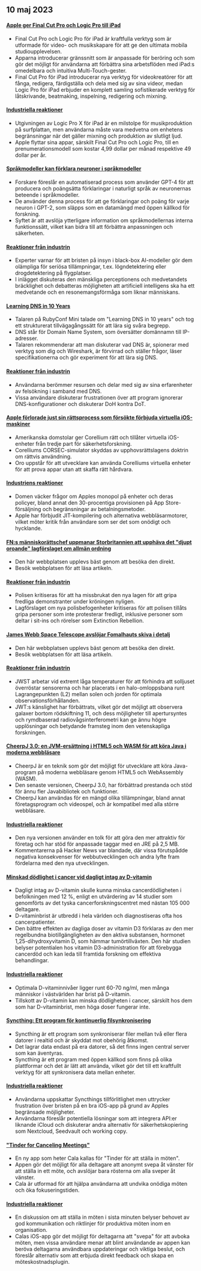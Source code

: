

<CallToAction />

<Steps>

## 10 maj 2023

#### [Apple ger Final Cut Pro och Logic Pro till iPad](https://www.apple.com/newsroom/2023/05/apple-brings-final-cut-pro-and-logic-pro-to-ipad/)

- Final Cut Pro och Logic Pro för iPad är kraftfulla verktyg som är utformade för video- och musikskapare för att ge den ultimata mobila studioupplevelsen.
- Apparna introducerar gränssnitt som är anpassade för beröring och som gör det möjligt för användarna att förbättra sina arbetsflöden med iPad:s omedelbara och intuitiva Multi-Touch-gester.
- Final Cut Pro för iPad introducerar nya verktyg för videokreatörer för att fånga, redigera, färdigställa och dela med sig av sina videor, medan Logic Pro för iPad erbjuder en komplett samling sofistikerade verktyg för låtskrivande, beatmaking, inspelning, redigering och mixning.

#### [Industriella reaktioner](http://news.ycombinator.com/item?id=35873732)

- Utgivningen av Logic Pro X för iPad är en milstolpe för musikproduktion på surfplattan, men användarna måste vara medvetna om enhetens begränsningar när det gäller mixning och produktion av slutligt ljud.
- Apple flyttar sina appar, särskilt Final Cut Pro och Logic Pro, till en prenumerationsmodell som kostar 4,99 dollar per månad respektive 49 dollar per år.

#### [Språkmodeller kan förklara neuroner i språkmodeller](https://openai.com/research/language-models-can-explain-neurons-in-language-models)

- Forskare föreslår en automatiserad process som använder GPT-4 för att producera och poängsätta förklaringar i naturligt språk av neuronernas beteende i språkmodeller.
- De använder denna process för att ge förklaringar och poäng för varje neuron i GPT-2, som släpps som en datamängd med öppen källkod för forskning.
- Syftet är att avslöja ytterligare information om språkmodellernas interna funktionssätt, vilket kan bidra till att förbättra anpassningen och säkerheten.

#### [Reaktioner från industrin](http://news.ycombinator.com/item?id=35877402)

- Experter varnar för att bristen på insyn i black-box AI-modeller gör dem olämpliga för seriösa tillämpningar, t.ex. lögndetektering eller drogdetektering på flygplatser.
- I inlägget diskuteras den mänskliga perceptionens och medvetandets bräcklighet och debatteras möjligheten att artificiell intelligens ska ha ett medvetande och en resonemangsförmåga som liknar människans.

#### [Learning DNS in 10 Years](https://jvns.ca/blog/2023/05/08/new-talk-learning-dns-in-10-years/)

- Talaren på RubyConf Mini talade om "Learning DNS in 10 years" och tog ett strukturerat tillvägagångssätt för att lära sig svåra begrepp.
- DNS står för Domain Name System, som översätter domännamn till IP-adresser.
- Talaren rekommenderar att man diskuterar vad DNS är, spionerar med verktyg som dig och Wireshark, är förvirrad och ställer frågor, läser specifikationerna och gör experiment för att lära sig DNS.

#### [Reaktioner från industrin](http://news.ycombinator.com/item?id=35870654)

- Användarna berömmer resursen och delar med sig av sina erfarenheter av felsökning i samband med DNS.
- Vissa användare diskuterar frustrationen över att program ignorerar DNS-konfigurationer och diskuterar DoH kontra DoT.

#### [Apple förlorade just sin rättsprocess som försökte förbjuda virtuella iOS-maskiner](https://www.techradar.com/news/apple-just-lost-its-lawsuit-trying-to-ban-ios-virtual-machines)

- Amerikanska domstolar ger Corellium rätt och tillåter virtuella iOS-enheter från tredje part för säkerhetsforskning.
- Corelliums CORSEC-simulator skyddas av upphovsrättslagens doktrin om rättvis användning.
- Oro uppstår för att utvecklare kan använda Corelliums virtuella enheter för att prova appar utan att skaffa rätt hårdvara.

#### [Industriens reaktioner](http://news.ycombinator.com/item?id=35880466)

- Domen väcker frågor om Apples monopol på enheter och deras policyer, bland annat den 30-procentiga provisionen på App Store-försäljning och begränsningar av betalningsmetoder.
- Apple har förbjudit JIT-kompilering och alternativa webbläsarmotorer, vilket möter kritik från användare som ser det som onödigt och hycklande.

#### [FN:s människorättschef uppmanar Storbritannien att upphäva det "djupt oroande" lagförslaget om allmän ordning](https://www.ohchr.org/en/press-releases/2023/04/un-human-rights-chief-urges-uk-reverse-deeply-troubling-public-order-bill)

- Den här webbplatsen upplevs bäst genom att besöka den direkt.
- Besök webbplatsen för att läsa artikeln.

#### [Reaktioner från industrin](http://news.ycombinator.com/item?id=35871394)

- Polisen kritiseras för att ha missbrukat den nya lagen för att gripa fredliga demonstranter under kröningen nyligen.
- Lagförslaget om nya polisbefogenheter kritiseras för att polisen tillåts gripa personer som inte protesterar fredligt, inklusive personer som deltar i sit-ins och rörelser som Extinction Rebellion.

#### [James Webb Space Telescope avslöjar Fomalhauts skiva i detalj](https://skyandtelescope.org/astronomy-news/the-james-webb-space-telescope-reveals-fomalhauts-disk-in-unprecedented-detail/)

- Den här webbplatsen upplevs bäst genom att besöka den direkt.
- Besök webbplatsen för att läsa artikeln.

#### [Reaktioner från industrin](http://news.ycombinator.com/item?id=35874704)

- JWST arbetar vid extremt låga temperaturer för att förhindra att solljuset överröstar sensorerna och har placerats i en halo-omloppsbana runt Lagrangepunkten (L2) mellan solen och jorden för optimala observationsförhållanden.
- JWT:s känslighet har förbättrats, vilket gör det möjligt att observera galaxer bortom rödskiftning 11, och dess möjligheter till apertursyntes och rymdbaserad radiovågsinterferometri kan ge ännu högre upplösningar och betydande framsteg inom den vetenskapliga forskningen.

#### [CheerpJ 3.0: en JVM-ersättning i HTML5 och WASM för att köra Java i moderna webbläsare](https://leaningtech.com/announcing-cheerpj-3-0-a-jvm-replacement-in-html5-and-webassembly-to-run-java-applications-and-applets-on-modern-browsers/)

- CheerpJ är en teknik som gör det möjligt för utvecklare att köra Java-program på moderna webbläsare genom HTML5 och WebAssembly (WASM).
- Den senaste versionen, CheerpJ 3.0, har förbättrad prestanda och stöd för ännu fler Javabibliotek och funktioner.
- CheerpJ kan användas för en mängd olika tillämpningar, bland annat företagsprogram och videospel, och är kompatibel med alla större webbläsare.

#### [Industriella reaktioner](http://news.ycombinator.com/item?id=35873552)

- Den nya versionen använder en tolk för att göra den mer attraktiv för företag och har stöd för anpassade taggar med en JRE på 2,5 MB.
- Kommentarerna på Hacker News var blandade, där vissa förutspådde negativa konsekvenser för webbutvecklingen och andra lyfte fram fördelarna med den nya utvecklingen.

#### [Minskad dödlighet i cancer vid dagligt intag av D-vitamin](https://www.dkfz.de/en/presse/pressemitteilungen/2023/dkfz-pm-23-27-Reduced-cancer-mortality-with-daily-vitamin-D-intake.php)

- Dagligt intag av D-vitamin skulle kunna minska cancerdödligheten i befolkningen med 12 %, enligt en utvärdering av 14 studier som genomförts av det tyska cancerforskningscentret med nästan 105 000 deltagare.
- D-vitaminbrist är utbredd i hela världen och diagnostiseras ofta hos cancerpatienter.
- Den bättre effekten av dagliga doser av vitamin D3 förklaras av den mer regelbundna biotillgängligheten av den aktiva substansen, hormonet 1,25-dihydroxyvitamin D, som hämmar tumörtillväxten. Den här studien belyser potentialen hos vitamin D3-administration för att förebygga cancerdöd och kan leda till framtida forskning om effektiva behandlingar.

#### [Industriella reaktioner](http://news.ycombinator.com/item?id=35876062)

- Optimala D-vitaminnivåer ligger runt 60-70 ng/ml, men många människor i västvärlden har brist på D-vitamin.
- Tillskott av D-vitamin kan minska dödligheten i cancer, särskilt hos dem som har D-vitaminbrist, men höga doser fungerar inte.

#### [Syncthing: Ett program för kontinuerlig filsynkronisering](https://syncthing.net/)

- Syncthing är ett program som synkroniserar filer mellan två eller flera datorer i realtid och är skyddat mot obehörig åtkomst.
- Det lagrar data endast på era datorer, så det finns ingen central server som kan äventyras.
- Syncthing är ett program med öppen källkod som finns på olika plattformar och det är lätt att använda, vilket gör det till ett kraftfullt verktyg för att synkronisera data mellan enheter.

#### [Industriella reaktioner](http://news.ycombinator.com/item?id=35879039)

- Användarna uppskattar Syncthings tillförlitlighet men uttrycker frustration över bristen på en bra iOS-app på grund av Apples begränsade möjligheter.
- Användarna föreslår potentiella lösningar som att integrera API:er liknande iCloud och diskuterar andra alternativ för säkerhetskopiering som Nextcloud, Seedvault och working copy.

#### ["Tinder for Canceling Meetings"](https://meetcala.com/)

- En ny app som heter Cala kallas för "Tinder för att ställa in möten".
- Appen gör det möjligt för alla deltagare att anonymt svepa åt vänster för att ställa in ett möte, och avslöjar bara rösterna om alla sveper åt vänster.
- Cala är utformad för att hjälpa användarna att undvika onödiga möten och öka fokuseringstiden.

#### [Industriella reaktioner](http://news.ycombinator.com/item?id=35868685)

- En diskussion om att ställa in möten i sista minuten belyser behovet av god kommunikation och riktlinjer för produktiva möten inom en organisation.
- Calas iOS-app gör det möjligt för deltagarna att "svepa" för att avboka möten, men vissa användare menar att blint användande av appen kan beröva deltagarna användbara uppdateringar och viktiga beslut, och föreslår alternativ som att erbjuda direkt feedback och skapa en möteskostnadsplugin.

</Steps>
